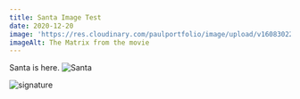 ```yaml
---
title: Santa Image Test
date: 2020-12-20
image: 'https://res.cloudinary.com/paulportfolio/image/upload/v1608302241/11ty/Santa.jpg'
imageAlt: The Matrix from the movie
---
```

Santa is here.
![Santa](./santa.jpg)

![signature](https://res.cloudinary.com/paulportfolio/image/upload/v1575916941/Signature/Paul-Applegate-blog-reallysmalllast.png)
